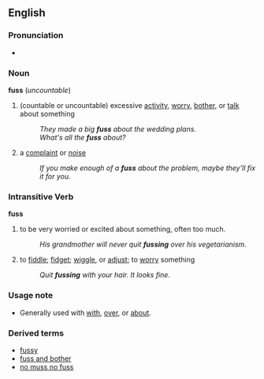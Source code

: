 ==English==
===Pronunciation===
*{{audio|en-us-fuss.ogg|Audio (US)}}

=== Noun ===
'''fuss''' (''uncountable'')

#(countable or uncountable) excessive [[activity]], [[worry]], [[bother]], or [[talk]] about something
#:''They made a big '''fuss''' about the wedding plans.''
#:''What's all the '''fuss''' about?''
#a [[complaint]] or [[noise]]
#:''If you make enough of a '''fuss''' about the problem, maybe they'll fix it for you.''

=== Intransitive Verb ===
'''fuss'''
# to be very worried or excited about something, often too much.
#:''His grandmother will never quit '''fussing''' over his vegetarianism.''
# to [[fiddle]]; [[fidget]]; [[wiggle]], or [[adjust]]; to [[worry]] something
#:''Quit '''fussing''' with your hair.  It looks fine.''

===Usage note===
*Generally used with [[with]], [[over]], or [[about]].

===Derived terms===
*[[fussy]]
*[[fuss and bother]]
*[[no muss no fuss]]<!-- or does it always/sometimes have a comma? -->